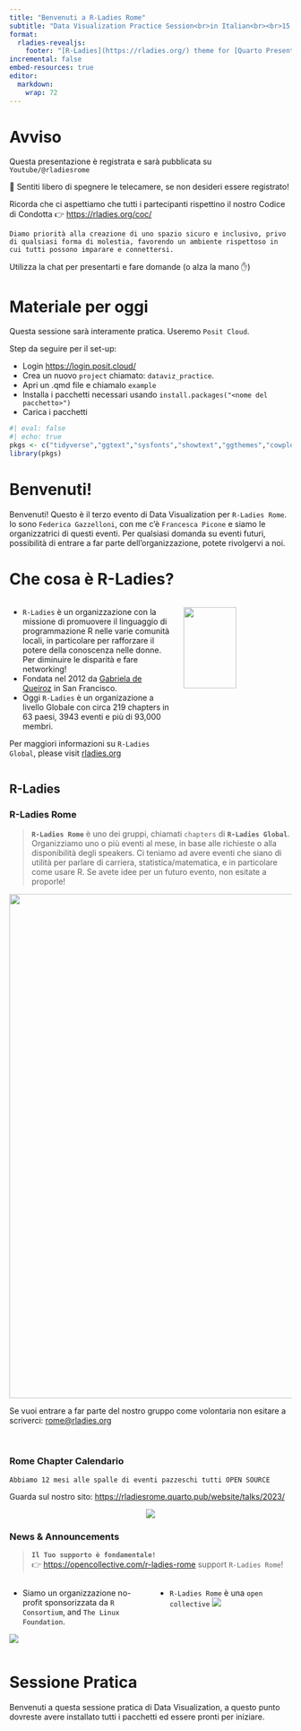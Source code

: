 ```yaml
---
title: "Benvenuti a R-Ladies Rome"
subtitle: "Data Visualization Practice Session<br>in Italian<br><br>15 Dicembre, 2023"
format: 
  rladies-revealjs:
    footer: "[R-Ladies](https://rladies.org/) theme for [Quarto Presentations](https://quarto.org/docs/presentations/revealjs/index.html). Code available on [GitHub](https://github.com/beatrizmilz/quarto-rladies-theme)."
incremental: false
embed-resources: true
editor: 
  markdown: 
    wrap: 72
---
```



# Avviso {background-color="#562457"}

Questa presentazione è registrata e sarà pubblicata su `Youtube/@rladiesrome`

🚫 Sentiti libero di spegnere le telecamere, se non desideri essere registrato!

Ricorda che ci aspettiamo che tutti i partecipanti rispettino il nostro
Codice di Condotta 👉 <https://rladies.org/coc/>

`Diamo priorità alla creazione di uno spazio sicuro e inclusivo, privo di qualsiasi forma di molestia, favorendo un ambiente rispettoso in cui tutti possono imparare e connettersi.`

Utilizza la chat per presentarti e fare domande (o alza la
mano ✋)



# Materiale per oggi {.smaller}

Questa sessione sarà interamente pratica. Useremo `Posit Cloud`. 

Step da seguire per il set-up:

- Login [https://login.posit.cloud/](https://login.posit.cloud/) 
- Crea un nuovo `project` chiamato: `dataviz_practice`.
- Apri un .qmd file e chiamalo `example`
- Installa i pacchetti necessari usando `install.packages("<nome del pacchetto>")`
- Carica i pacchetti

```r
#| eval: false
#| echo: true
pkgs <- c("tidyverse","ggtext","sysfonts","showtext","ggthemes","cowplot")
library(pkgs)
```

# Benvenuti! {.smaller}

Benvenuti! Questo è il terzo evento di Data Visualization per `R-Ladies Rome`.
Io sono `Federica Gazzelloni`, con me c'è `Francesca Picone` e siamo le organizzatrici di questi eventi. Per qualsiasi domanda su eventi futuri, possibilità di entrare a far parte dell'organizzazione, potete rivolgervi a noi.



# Che cosa è R-Ladies? {.smaller}

::: columns
::: {.column width="60%"}
-   `R-Ladies` è un organizzazione con la missione di promuovere il linguaggio di programmazione R nelle varie comunità locali, in particolare per rafforzare il potere della conoscenza nelle donne. Per diminuire le disparità e fare networking!
-   Fondata nel 2012 da [Gabriela de Queiroz](https://rladies.org/united-states-rladies/name/gabriela-de-queiroz/) in San Francisco.
-   Oggi `R-Ladies` è un organizazione a livello Globale con circa 219 chapters in 63 paesi, 3943 eventi e più di 93,000 membri.

Per maggiori informazioni su `R-Ladies Global`, please visit [rladies.org](rladies.org)
:::

::: {.column width="40%"}
![](https://media.giphy.com/media/meziKcZ0Jm1E0H6eqC/giphy.gif){width="70%"}
:::
:::



## R-Ladies {.smaller}

::: panel-tabset
### R-Ladies Rome


> **`R-Ladies Rome`** è uno dei gruppi, chiamati `chapters` di **`R-Ladies Global`**.
Organizziamo uno o più eventi al mese, in base alle richieste o alla disponibilità degli speakers. Ci teniamo ad avere eventi che siano di utilità per parlare di carriera, statistica/matematica, e in particolare come usare R. 
Se avete idee per un futuro evento, non esitate a proporle!

![](images/rladiesrome_team.png){fig-align="center" width="900"}

Se vuoi entrare a far parte del nostro gruppo come volontaria non esitare a scriverci:  [rome@rladies.org](mailto:rome@rladies.org){.email}

<br>

### Rome Chapter Calendario

    Abbiamo 12 mesi alle spalle di eventi pazzeschi tutti OPEN SOURCE 
    
Guarda sul nostro sito: <https://rladiesrome.quarto.pub/website/talks/2023/>

<center>
![](https://media.giphy.com/media/xT9IgygB6bKhDI0o6c/giphy.gif)</center>


### News & Announcements

::: {style="color: #88398A"}
> **`Il Tuo supporto è fondamentale!`**<br>👉 <https://opencollective.com/r-ladies-rome> support `R-Ladies Rome`!
:::

::: columns
::: {.column width="50%"}
-  Siamo un organizzazione no-profit sponsorizzata da `R Consortium`, and `The Linux Foundation`.

![](images/rconsortium.png)
:::

::: {.column width="50%"}
-   `R-Ladies Rome` è una `open collective`
![](images/opencollective.png)
:::
:::
:::




# Sessione Pratica {.smaller}

Benvenuti a questa sessione pratica di Data Visualization, a questo punto dovreste avere installato tutti i pacchetti ed essere pronti per iniziare. 
